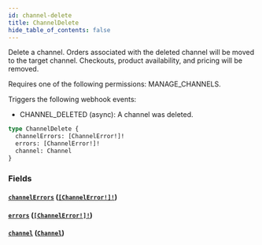 ```yaml
---
id: channel-delete
title: ChannelDelete
hide_table_of_contents: false
---
```


Delete a channel. Orders associated with the deleted channel will be moved to the target channel. Checkouts, product availability, and pricing will be removed.

Requires one of the following permissions: MANAGE_CHANNELS.

Triggers the following webhook events:

- CHANNEL_DELETED (async): A channel was deleted.

```graphql
type ChannelDelete {
  channelErrors: [ChannelError!]!
  errors: [ChannelError!]!
  channel: Channel
}
```

### Fields

#### [`channelErrors`](#) ([`[ChannelError!]!`](../../../developer/api-reference/objects/channel-error))

#### [`errors`](#) ([`[ChannelError!]!`](../../../developer/api-reference/objects/channel-error))

#### [`channel`](#) ([`Channel`](../../../developer/api-reference/objects/channel))
